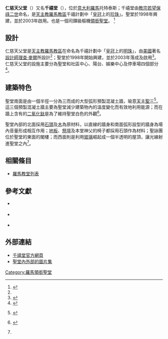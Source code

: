 {{Infobox religious building
| building_name         =仁慈天父堂 <br><small>Dio Padre Misericordioso</small>
| infobox_width         =
| image                 =
| image_size            =250px
| caption               =
| map_type              =
| map_size              =
| map_caption           =
| location              ={{ITA}}[[罗马|罗马]]
| geo ={{Coord|41|52|57|N|12|35|08|E|type:landmark_region:IT|display=inline,title}}
| latitude              =
| longitude             =
| religious_affiliation =[[天主教|天主教]]
| rite                  =
| region                = [[天主教罗马教区|天主教罗马教区]]
| state                 =
| province              =
| territory             =
| prefecture            =
| sector                =
| district              =
| cercle                =
| municipality          =
| consecration_year     =
| status                = 
| heritage_designation  = 
| leadership            = 
| website               =[https://web.archive.org/web/20120421181210/http://www.diopadremisericordioso.it/Portale%20in%20italiano.html 网站]
| architecture          = yes
| architect             = [[理查德·迈耶|理查德·迈耶]]
| architecture_type     = 聖堂
| architecture_style    =
| general_contractor    =
| facade_direction      = 
| groundbreaking        = {{start date|1998}}
| year_completed        = {{end date|2003}}
| construction_cost     =
| specifications        =
| capacity              =
| length                = 
| width                 = 
| width_nave            =
| height_max            =
| dome_quantity         =
| dome_height_outer     =
| dome_height_inner     =
| dome_dia_outer        =
| dome_dia_inner        =
| minaret_quantity      =
| minaret_height        =
| spire_quantity        =
| spire_height          =
| materials             =
| nrhp                  =
| added                 =
| refnum                =
}}

'''仁慈天父堂'''（{{lang-it|Dio Padre Misericordioso}}）又名'''千禧堂'''（{{lang-en|Jubilee Church}}），位於[[意大利|意大利]][[羅馬|羅馬]]托特泰斯；千禧堂由[[教宗|教宗]][[若望保祿二世|若望保祿二世]]命名，是[[天主教羅馬教區|天主教羅馬教區]]千禧計劃中「[[皇冠|皇冠]]上的[[珍珠|珍珠]]」。聖堂於1998年興建，並於2003年啟用。也是一個司鐸級樞機[[領銜聖堂|領銜聖堂]]。 <ref>{{cite web|title=Dio Padre misericordioso(Cardinal Titular Church)|url=http://www.catholic-hierarchy.org/diocese/d1d01.html|publisher=Catholic-hierarchy.org|accessdate=2012-09-17|archive-date=2020-11-01|archive-url=https://web.archive.org/web/20201101030850/https://www.catholic-hierarchy.org/diocese/d1d01.html|dead-url=no}}</ref>

==設計==
仁慈天父堂是[[天主教羅馬教區|天主教羅馬教區]]在命名為千禧計劃中「[[皇冠|皇冠]]上的[[明珠|明珠]]」，由[[美國|美國]]著名[[設計師|設計師]][[理查德·邁耶|理查·麥爾]]所設計<ref name="info" />；聖堂於1998年開始興建，並於2003年落成及啟用<ref>{{en}}{{cite news |publisher=Richard Meier & Partners Architects LLP |date=2003年10月26日 |accessdate=2010年8月12日 |title=Jubilee Church Opens in Rome |url=http://www.richardmeier.com/www/#/practice/press/releases/archive/0/229/0/ |deadurl=yes |archiveurl=https://web.archive.org/web/20100925151740/http://www.richardmeier.com/www/#/practice/press/releases/archive/0/229/0/ |archivedate=2010年9月25日 }}</ref>。仁慈天父堂的設施主要分為聖堂和社區中心、陽台、娛樂中心及停車場四個部分<ref> {{en}} {{cite book|author=Richard Meier |title=Meier: Richard Meier & Partners, Complete |year=2008|publisher=Rozzoli International Publications, Inc. |location=紐約 }}</ref>。

==建築特色==

聖堂南面是由一個半徑一分為三而成的大型弧形預製混凝土牆，喻意[[天主聖三|天主聖三]]<ref name="info">{{en}} {{cite web |title=Jubilee Church |publisher=Richard Meier & Partners Architects LLP |accessdate=2010年8月12日 |url=http://www.richardmeier.com/www/#/projects/architecture/location/europe-a-m/italy/1/132/0/ |deadurl=yes |archiveurl=https://web.archive.org/web/20100925151740/http://www.richardmeier.com/www/#/projects/architecture/location/europe-a-m/italy/1/132/0/ |archivedate=2010年9月25日 }}</ref>。這三個預製混凝土牆主要為聖堂減少建築物內的溫度變化而有效地利用能源；而在牆上含有的[[二氧化鈦|二氧化鈦]]是為了維持聖堂白色的外觀<ref>{{en}} {{cite book|author=Meier, R. & Frampton, K. & Rykwert, J. & Holl, S.  |title=Richard Meier Architect |year=2004 |publisher=Rozzoli International Publications, Inc. |location=紐約 }}</ref>。

聖堂內部的北面採用[[石頭|石頭]]及[[木|木]]為原材料，以直線的牆身和南面弧形設型的牆身為場內音量形成相互作用；[[地板|地板]]、[[祭壇|祭壇]]及本堂神父的椅子都採用石頭作為材料；聖詠團位於聖堂的東面的閣樓；而西面則是利用[[玻璃|玻璃]]崛起成一個半透明的屋頂，讓光線射進聖堂之內<ref name="info" />。

==相關條目==
* [[羅馬教堂列表|羅馬教堂列表]]

==參考文獻==
<div class="references-small">
<references></references>
* {{en}} {{cite book|author=Richard Meier |title=Richard Meier Architect Vol. 4 |year=2004 |publisher=Rozzoli International Publications, Inc. |location=紐約  }}
* {{en}} {{cite book|author=Richard Meier |title=Richard Meier : Recent Works|year=2005 |publisher=Rozzoli International Publications, Inc. |location=紐約 }}
* {{en}} {{cite web |title=Jubilee Church Dio Padre Misericordioso Rome by Richard Meier |publisher=galinsky |date=2008年 |accessdate=2010年8月12日 |url=http://www.galinsky.com/buildings/jubilee/index.htm |archive-date=2021年2月5日 |archive-url=https://web.archive.org/web/20210205170930/http://www.galinsky.com/buildings/jubilee/index.htm |dead-url=no }}
</div>

==外部連結==
* [http://www.diopadremisericordioso.it/ 千禧堂官方網頁] {{Wayback|url=http://www.diopadremisericordioso.it/ |date=20220419153507 }}
* [http://figure-ground.com/travel/image.php?jubilee_church 聖堂內外部的圖片集] {{Wayback|url=http://figure-ground.com/travel/image.php?jubilee_church |date=20070928093704 }}

{{Authority control}}
{{罗马地标}}
[[Category:羅馬領銜聖堂|Category:羅馬領銜聖堂]]